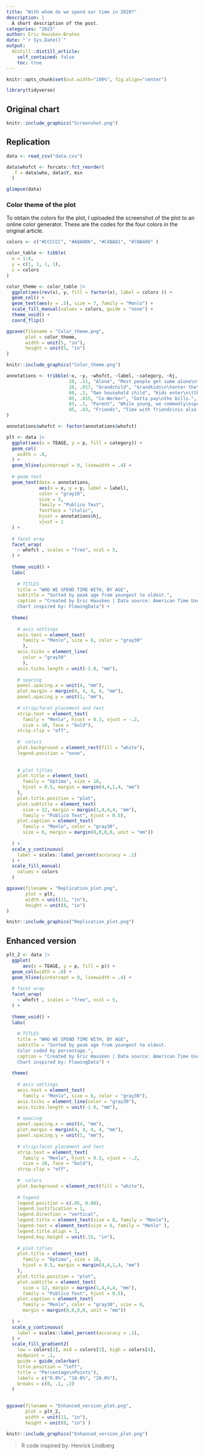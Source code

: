 ```yaml
---
title: "With whom do we spend our time in 2020?"
description: |
  A short description of the post.
categories: "2023"
author: Eric Hausken-Brates
date: "`r Sys.Date()`"
output:
  distill::distill_article:
    self_contained: false
    toc: true
---
```


```r
knitr::opts_chunk$set(out.width="100%", fig.align="center")

library(tidyverse)
```

## Original chart 
```r
knitr::include_graphics("Screenshot.png")
```


## Replication

```r
data <- read_csv("data.csv")

data$whofct <- forcats::fct_reorder(
  .f = data$who, data$Y, min
  ) 

glimpse(data)
```

### Color theme of the plot

To obtain the colors for the plot, I uploaded the screenshot of the plot to an online color generator. These are the codes for the four colors in the original article. 

```r
colors <- c("#CCCCCC", "#A8A0D6", "#C4BA81", "#7AB486" )
```

``` r
color_table <- tibble(
  x = 1:4,
  y = c(1, 1, 1, 1),
  c = colors
)

color_theme <- color_table |> 
  ggplot(aes(rev(x), y, fill = factor(x), label = colors )) +
  geom_col() +
  geom_text(aes(y = .5), size = 7, family = "Menlo") +
  scale_fill_manual(values = colors, guide = "none") +
  theme_void() +
  coord_flip()

ggsave(filename = "Color_theme.png", 
       plot = color_theme, 
       width = unit(5, "in"), 
       height = unit(5, "in") 
)

knitr::include_graphics("Color_theme.png")
```

```r
annotations <- tribble(~x, ~y, ~whofct, ~label, ~category, ~hj,
                       20, .11, "Alone", "Most people get some alone\ntime during a day.", "Alone", 0,
                       20, .017, "Grandchild", "Grandkids\n\tenter the\n\t\tpicture.", "Family", 0,
                       60, .2, "Own household child", "Kids enter\n\tthe picture.", "Family", 0,
                       85, .015, "Co-Worker", "Gotta pay\nthe bills.", "Work", 1,
                       85, .1, "Parent", "While young, we commonly\nspend time with\nimmediate family.", "Family", 1,
                       85, .03, "Friends", "Time with friends\nis also most common\nat a younger age.", "Friend", 1
)

annotations$whofct <- factor(annotations$whofct)
```


```r
plt <- data |> 
  ggplot(aes(x = TEAGE, y = p, fill = category)) +
  geom_col(
    width = .8, 
  ) +
  geom_hline(yintercept = 0, linewidth = .4) +
  
  # geom text 
  geom_text(data = annotations, 
            aes(x = x, y = y, label = label), 
            color = "gray10",
            size = 3,
            family = "Publico Text",
            fontface = "italic",
            hjust = annotations$hj, 
            vjust = 1
  ) +
  
  # facet wrap
  facet_wrap(
    ~ whofct , scales = "free", ncol = 5, 
  ) +
  
  theme_void() +
  labs(
    
    # TITLES 
    title = "WHO WE SPEND TIME WITH, BY AGE",
    subtitle = "Sorted by peak age from youngest to oldest.",
    caption = "Created by Eric Hausken | Data source: American Time Use Survey 2020\n
    Chart inspired by: FlowingData") +
  
  theme(
    
    # axis settings
    axis.text = element_text(
      family = "Menlo", size = 6, color = "gray30"
      ),
    axis.ticks = element_line(
      color = "gray30"
      ),
    axis.ticks.length = unit(-1.0, "mm"),
    
    # spacing
    panel.spacing.x = unit(4, "mm"),
    plot.margin = margin(4, 4, 4, 4, "mm"), 
    panel.spacing.y = unit(1, "mm"),
    
    # strip/facet placement and text
    strip.text = element_text(
      family = "Menlo", hjust = 0.3, vjust = -.2,  
      size = 10, face = "bold"),
    strip.clip = "off", 
    
    #  colors 
    plot.background = element_rect(fill = "white"), 
    legend.position = "none",
    
    
    # plot titles 
    plot.title = element_text(
      family = "Optima", size = 18, 
      hjust = 0.5, margin = margin(4,4,1,4, "mm")
    ), 
    plot.title.position = "plot", 
    plot.subtitle = element_text(
      size = 12, margin = margin(1,4,4,4, "mm"), 
      family = "Publico Text", hjust = 0.5),
    plot.caption = element_text(
      family = "Menlo", color = "gray30", 
      size = 6, margin = margin(8,0,0,0, unit = "mm"))
    
  ) +
  scale_y_continuous(
    label = scales::label_percent(accuracy = .1)
  ) +
  scale_fill_manual(
    values = colors 
  )
```



``` r
ggsave(filename = "Replication_plot.png", 
       plot = plt, 
       width = unit(11, "in"), 
       height = unit(8, "in") 
)
```

```r

knitr::include_graphics("Replication_plot.png")
```

## Enhanced version

```r
plt_2 <- data |> 
  ggplot(
      aes(x = TEAGE, y = p, fill = p)) +
  geom_col(width = .8) +
  geom_hline(yintercept = 0, linewidth = .4) +
  
  # facet wrap
  facet_wrap(
    ~ whofct , scales = "free", ncol = 5, 
  ) +
  
  theme_void() +
  labs(
    
    # TITLES 
    title = "WHO WE SPEND TIME WITH, BY AGE",
    subtitle = "Sorted by peak age from youngest to oldest.
    Color coded by percentage.",
    caption = "Created by Eric Hausken | Data source: American Time Use Survey 2020\n
    Chart inspired by: FlowingData") +
  
  theme(
    
    # axis settings
    axis.text = element_text(
      family = "Menlo", size = 6, color = "gray30"),
    axis.ticks = element_line(color = "gray30"),
    axis.ticks.length = unit(-1.0, "mm"),
    
    # spacing
    panel.spacing.x = unit(4, "mm"),
    plot.margin = margin(4, 4, 4, 4, "mm"), 
    panel.spacing.y = unit(1, "mm"),
    
    # strip/facet placement and text
    strip.text = element_text(
      family = "Menlo", hjust = 0.3, vjust = -.2,  
      size = 10, face = "bold"),
    strip.clip = "off", 
    
    #  colors 
    plot.background = element_rect(fill = "white"), 
    
    # legend 
    legend.position = c(.95, 0.08),
    legend.justification = 1,
    legend.direction = "vertical",
    legend.title = element_text(size = 8, family = "Menlo"),
    legend.text = element_text(size = 6, family = "Menlo" ),
    legend.title.align = 1,
    legend.key.height = unit(.15, "in"),
    
    # plot titles 
    plot.title = element_text(
      family = "Optima", size = 18, 
      hjust = 0.5, margin = margin(4,4,1,4, "mm")
    ), 
    plot.title.position = "plot", 
    plot.subtitle = element_text(
      size = 12, margin = margin(1,4,4,4, "mm"), 
      family = "Publico Text", hjust = 0.5),
    plot.caption = element_text(
      family = "Menlo", color = "gray30", size = 6, 
      margin = margin(8,0,0,0, unit = "mm"))
    
  ) +
  scale_y_continuous(
    label = scales::label_percent(accuracy = .1),
  ) +
  scale_fill_gradient2(
    low = colors[2], mid = colors[3], high = colors[4], 
    midpoint = .1,
    guide = guide_colorbar(
    title.position = "left",
    title = "Percentage\nPoints"),
    labels = c("0.0%", "10.0%", "20.0%"),
    breaks = c(0, .1, .2)
  ) 
  

ggsave(filename = "Enhanced_version_plot.png", 
       plot = plt_2, 
       width = unit(11, "in"), 
       height = unit(8, "in") )
```

```r

knitr::include_graphics("Enhanced_version_plot.png")

```

> R code inspired by: Henrick Lindberg
